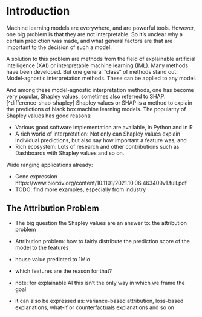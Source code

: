 # Introduction

<!-- Motivation for XAI -->
Machine learning models are everywhere, and are powerful tools.
However, one big problem is that they are not interpretable.
So it's unclear why a certain prediction was made, and what general factors are that are important to the decision of such a model.

<!-- Along comes XAI -->
A solution to this problem are methods from the field of explainable artificial intelligence (XAI) or interpretable machine learning (IML).
Many methods have been developed.
But one general "class" of methods stand out: Model-agnostic interpretation methods.
These can be applied to any model.

<!-- SHAP -->
And among these model-agnostic interpretation methods, one has become very popular, Shapley values, sometimes also referred to SHAP. [^difference-shap-shapley]
Shapley values or SHAP is a method to explain the predictions of black box machine learning models.
The popularity of Shapley values has good reasons:

- Various good software implementation are available, in Python and in R
- A rich world of interpretation: Not only can Shapley values explain individual predictions, but also say how important a feature was, and 
- Rich ecosystem: Lots of research and other contributions such as Dashboards with Shapley values and so on.


<!-- applications -->

Wide ranging applications already:

- Gene expression https://www.biorxiv.org/content/10.1101/2021.10.06.463409v1.full.pdf
- TODO: find more examples, especially from industry


## The Attribution Problem


- The big question the Shapley values are an answer to: the attribution problem
- Attribution problem: how to fairly distribute the prediction score of the model to the features
- house value predicted to  1Mio
- which features are the reason for that?

- note: for explainable AI this isn't the only way in which we frame the goal
- it can also be expressed as: variance-based attribution, loss-based explanations, what-if or counterfactuals explanations and so on  




